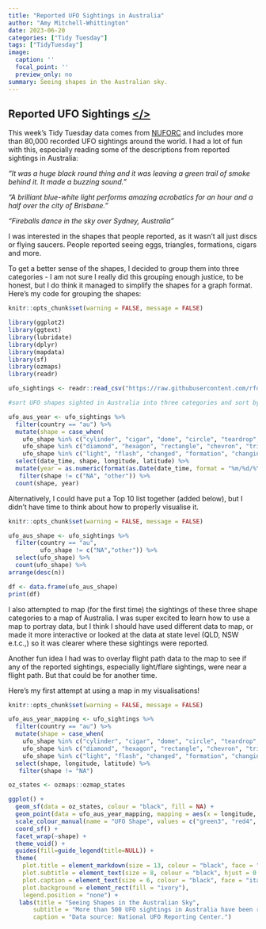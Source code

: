```yaml
---
title: "Reported UFO Sightings in Australia" 
author: "Amy Mitchell-Whittington"
date: 2023-06-20
categories: ["Tidy Tuesday"]
tags: ["TidyTuesday"]
image:
  caption: ''
  focal_point: ''
  preview_only: no
summary: Seeing shapes in the Australian sky.
---
```


## Reported UFO Sightings [</>](https://github.com/amymitchell-whittington/TidyTuesday/blob/main/2023/20-06-2023-UFO/20-06-2023-UFO.Rmd)  

This week's Tidy Tuesday data comes from [NUFORC](https://nuforc.org/) and includes more than 80,000 recorded UFO sightings around the world. I had a lot of fun with this, especially reading some of the descriptions from reported sightings in Australia:

*"It was a huge black round thing and it was leaving a green trail of smoke behind it.  It made a buzzing sound."*

*"A brilliant blue-white light performs amazing acrobatics for an hour and a half over the city of Brisbane."*

*"Fireballs dance in the sky over Sydney, Australia"*

I was interested in the shapes that people reported, as it wasn't all just discs or flying saucers. People reported seeing eggs, triangles, formations, cigars and more.

To get a better sense of the shapes, I decided to group them into three categories - I am not sure I really did this grouping enough justice, to be honest, but I do think it managed to simplify the shapes for a graph format. Here's my code for grouping the shapes:

```r
knitr::opts_chunk$set(warning = FALSE, message = FALSE) 

library(ggplot2)
library(ggtext)
library(lubridate)
library(dplyr)
library(mapdata)
library(sf)
library(ozmaps)
library(readr)

ufo_sightings <- readr::read_csv("https://raw.githubusercontent.com/rfordatascience/tidytuesday/master/data/2019/2019-06-25/ufo_sightings.csv")

#sort UFO shapes sighted in Australia into three categories and sort by decade:

ufo_aus_year <- ufo_sightings %>%
  filter(country == "au") %>%
  mutate(shape = case_when(
    ufo_shape %in% c("cylinder", "cigar", "dome", "circle", "teardrop", "fireball", "egg", "sphere", "disk", "round", "oval", "crescent") ~ "Round",
    ufo_shape %in% c("diamond", "hexagon", "rectangle", "chevron", "triangle", "cross", "pyramid", "delta", "cone") ~ "Angled",
    ufo_shape %in% c("light", "flash", "changed", "formation", "changing", "flare") ~ "Flash or changing light")) %>%
  select(date_time, shape, longitude, latitude) %>%
  mutate(year = as.numeric(format(as.Date(date_time, format = "%m/%d/%Y"),"%Y"))) %>%
   filter(shape != c("NA", "other")) %>%
  count(shape, year)

```

Alternatively, I could have put a Top 10 list together (added below), but I didn't have time to think about how to properly visualise it.

```r
knitr::opts_chunk$set(warning = FALSE, message = FALSE) 

ufo_aus_shape <- ufo_sightings %>%
  filter(country == "au",
         ufo_shape != c("NA","other")) %>%
  select(ufo_shape) %>%
  count(ufo_shape) %>%
arrange(desc(n))

df <- data.frame(ufo_aus_shape)
print(df)
```

I also attempted to map (for the first time) the sightings of these three shape categories to a map of Australia. I was super excited to learn how to use a map to portray data, but I think I should have used different data to map, or made it more interactive or looked at the data at state level (QLD, NSW e.t.c.,) so it was clearer where these sightings were reported.

Another fun idea I had was to overlay flight path data to the map to see if any of the reported sightings, especially light/flare sightings, were near a flight path. But that could be for another time.

Here's my first attempt at using a map in my visualisations!

```r
knitr::opts_chunk$set(warning = FALSE, message = FALSE)

ufo_aus_year_mapping <- ufo_sightings %>%
  filter(country == "au") %>%
  mutate(shape = case_when(
    ufo_shape %in% c("cylinder", "cigar", "dome", "circle", "teardrop", "fireball", "egg", "sphere", "disk", "round", "oval", "crescent") ~ "Round",
    ufo_shape %in% c("diamond", "hexagon", "rectangle", "chevron", "triangle", "cross", "pyramid", "delta", "cone") ~ "Angled",
    ufo_shape %in% c("light", "flash", "changed", "formation", "changing", "flare") ~ "Flash or changing light")) %>%
  select(shape, longitude, latitude) %>%
   filter(shape != "NA")

oz_states <- ozmaps::ozmap_states

ggplot() +
  geom_sf(data = oz_states, colour = "black", fill = NA) + 
  geom_point(data = ufo_aus_year_mapping, mapping = aes(x = longitude, y = latitude, colour = shape)) + 
  scale_colour_manual(name = "UFO Shape", values = c("green3", "red4", "deepskyblue")) +
  coord_sf() + 
  facet_wrap(~shape) +
  theme_void() +
  guides(fill=guide_legend(title=NULL)) +
  theme(
    plot.title = element_markdown(size = 13, colour = "black", face = "bold", hjust = 0.5),
    plot.subtitle = element_text(size = 8, colour = "black", hjust = 0.5),
    plot.caption = element_text(size = 6, colour = "black", face = "italic", hjust = 0.1),
    plot.background = element_rect(fill = "ivory"),
    legend.position = "none") +
   labs(title = "Seeing Shapes in the Australian Sky",
       subtitle = "More than 500 UFO sightings in Australia have been reported since 1960, according to data from\nthe National UFO Reporting Center. were most commonly spotted\n along the east coast of Australia...",
       caption = "Data source: National UFO Reporting Center.")
```
